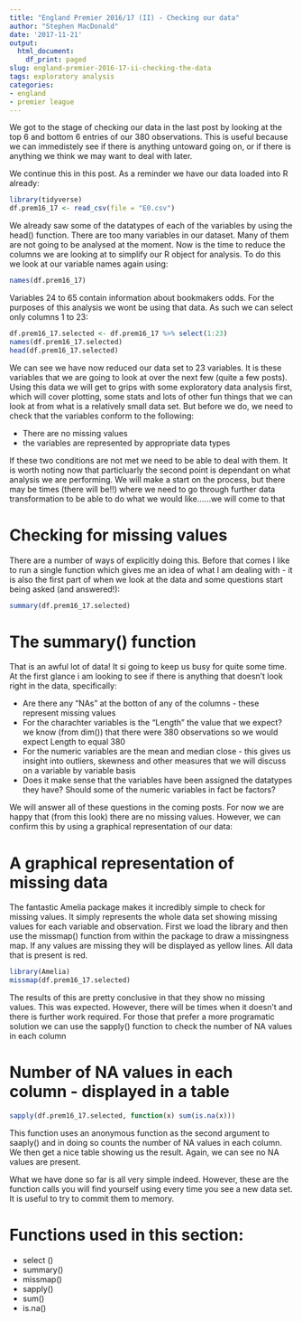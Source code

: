 ```yaml
---
title: "England Premier 2016/17 (II) - Checking our data"
author: "Stephen MacDonald"
date: '2017-11-21'
output:
  html_document:
    df_print: paged
slug: england-premier-2016-17-ii-checking-the-data
tags: exploratory analysis
categories:
- england
- premier league
---
```

We got to the stage of checking our data in the last post by looking at the top 6 and bottom 6 entries of our 380 observations. This is useful because we can immedistely see if there is anything untoward going on, or if there is anything we think we may want to deal with later.

We continue this in this post. As a reminder we have our data loaded into R already:

```r
library(tidyverse)
df.prem16_17 <- read_csv(file = "E0.csv")
```

We already saw some of the datatypes of each of the variables by using the head() function. There are too many variables in our dataset. Many of them are not going to be analysed at the moment. Now is the time to reduce the columns we are looking at to simplify our R object for analysis. To do this we look at our variable names again using:

```r
names(df.prem16_17)
```

Variables 24 to 65 contain information about bookmakers odds. For the purposes of this analysis we wont be using that data. As such we can select only columns 1 to 23:

```r
df.prem16_17.selected <- df.prem16_17 %>% select(1:23)
names(df.prem16_17.selected)
head(df.prem16_17.selected)

```

We can see we have now reduced  our data set to 23 variables. It is these variables that we are going to look at over the next few (quite a few posts). Using this data we will get to grips with some exploratory data analysis first, which will cover plotting, some stats and lots of other fun things that we can look at from what is a relatively small data set. But before we do, we need to check that the variables conform to the following:

* There are no missing values
* the variables are represented by appropriate data types

If these two conditions are not met we need to be able to deal with them. It is worth noting now that particluarly the second point is dependant on what analysis we are performing. We will make a start on the process, but there may be times (there will be!!) where we need to go through further data transformation to be able to do what we would like......we will come to that

# Checking for missing values

There are a number of ways of explicitly doing this. Before that comes I like to run a single function which gives me an idea of what I am dealing with - it is also the first part of when we look at the data and some questions start being asked (and answered!):

```r
summary(df.prem16_17.selected)
```

# The summary() function
That is an awful lot of data! It si going to keep us busy for quite some time. At the first glance i am looking to see if there is anything that doesn't look right in the data, specifically:

* Are there any "NAs" at the botton of any of the columns - these represent missing values
* For the charachter variables is the "Length" the value that we expect? we know (from dim()) that there were 380 observations so we would expect Length to equal 380
* For the numeric variables are the mean and median close - this gives us insight into outliers, skewness and other measures that we will discuss on a variable by variable basis
* Does it make sense that the variables have been assigned the datatypes they have? Should some of the numeric variables in fact be factors?

We will answer all of these questions in the coming posts. For now we are happy that (from this look) there are no missing values. However, we can confirm this by using a graphical representation of our data:

# A graphical representation of missing data

The fantastic Amelia package makes it incredibly simple to check for missing values. It simply represents the whole data set showing missing values for each variable and observation. First we load the library and then use the missmap() function from within the package to draw a missingness map. If any values are missing they will be displayed as yellow lines. All data that is present is red.


```r
library(Amelia)
missmap(df.prem16_17.selected)
```

The results of this are pretty conclusive in that they show no missing values. This was expected. However, there will be times when it doesn't and there is further work required. For those that prefer a more programatic solution we can use the sapply() function to check the number of NA values in each column

# Number of NA values in each column - displayed in a table

```r
sapply(df.prem16_17.selected, function(x) sum(is.na(x)))
```

This function uses an anonymous function as the second argument to saaply() and in doing so counts the number of NA values in each column. We then get a nice table showing us the result. Again, we can see no NA values are present. 

What we have done so far is all very simple indeed. However, these are the function calls you will find yourself using every time you see a new data set. It is useful to try to commit them to memory.

# Functions used in this section:
* select ()
* summary()
* missmap()
* sapply()
* sum()
* is.na()
